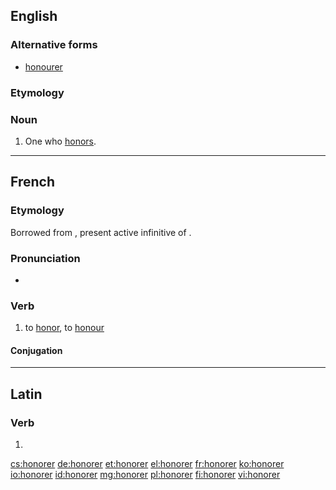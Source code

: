 ==English==

===Alternative forms===
* [[honourer]]

===Etymology===
{{suffix|honor|er}}

===Noun===
{{en-noun}}

# One who [[honor]]s.

----

==French==

===Etymology===
Borrowed from {{etyl|la|fr}} {{term/t|la|honorāre}}, present active infinitive of {{term/t|la|honōrō}}.

===Pronunciation===
* {{audio|Fr-honorer.ogg|Audio|lang=fr}}

===Verb===
{{fr-verb}}

# to [[honor]], to [[honour]]

====Conjugation====
{{fr-conj-er|honor|avoir}}

----

==Latin==

===Verb===
{{la-verb-form|honōrer}}

# {{conjugation of|honōrō||1|s|pres|pass|sub|lang=la}}

[[cs:honorer]]
[[de:honorer]]
[[et:honorer]]
[[el:honorer]]
[[fr:honorer]]
[[ko:honorer]]
[[io:honorer]]
[[id:honorer]]
[[mg:honorer]]
[[pl:honorer]]
[[fi:honorer]]
[[vi:honorer]]